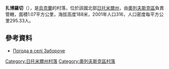{{coord|51|9|38|N|27|38|56|E|scale:30000|display=title}}

'''扎博羅切'''（{{lang-uk|Забороче}}），是[[烏克蘭|烏克蘭]]的村落，位於該國北部[[日托米爾州|日托米爾州]]，由[[奧列夫斯克區|奧列夫斯克區]]負責管轄，面積1.07平方公里，海拔高度188米，2001年人口316，人口密度每平方公里295.33人。

==參考資料==
* [http://weather.in.ua/ua/zhitomirskaja/8047 Погода в селі Забороче] {{Wayback|url=http://weather.in.ua/ua/zhitomirskaja/8047 |date=20160305110801 }}

{{DEFAULTSORT:Забороче}}
[[Category:日托米爾州村落|Category:日托米爾州村落]]
[[Category:奧列夫斯克區村落|Category:奧列夫斯克區村落]]


{{Zhytomyr-geo-stub}}